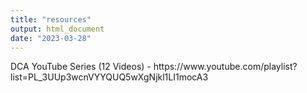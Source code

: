 ```yaml
---
title: "resources"
output: html_document
date: "2023-03-28"
---
```


DCA YouTube Series (12 Videos)
- https://www.youtube.com/playlist?list=PL_3UUp3wcnVYYQUQ5wXgNjkl1LI1mocA3



